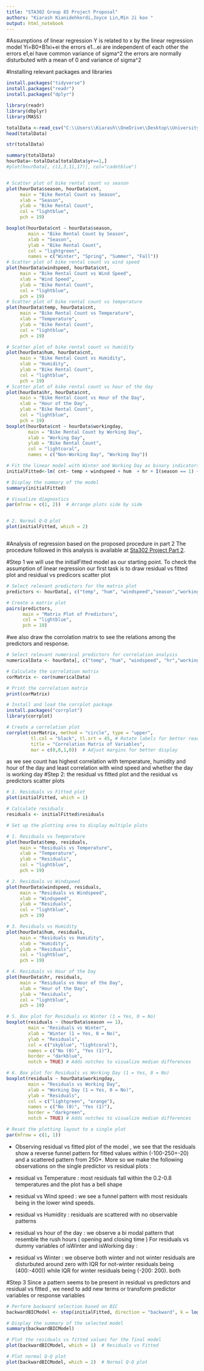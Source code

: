 ---
title: "STA302 Group 85 Project Proposal"
authors: "Kiarash Kianidehkordi,Joyce Lin,Min Ji koo "
output: html_notebook
---

#Assumptions of linear regression
Y is related to x by the linear regression model
Yi=B0+B1xi+ei
the errors e1...ei are independent of each other
the errors e1,ei have common variance of sigma^2
the errors are normally disturbuted with a mean of 0 and variance of sigma^2



#Installing relevant packages and libraries
```{r}
install.packages("tidyverse")
install.packages("readr")
install.packages("dplyr")

library(readr)
library(dbplyr)
library(MASS)
```

```{r}
totalData <-read_csv("C:\\Users\\Kiarash\\OneDrive\\Desktop\\University\\statistics\\STA302\\bike+sharing+dataset\\hour.csv")
head(totalData)

str(totalData)

summary(totalData)
hourData<-totalData[totalData$yr==1,]
#plot(hourData[, c(1,3,11,17)], col="cadetblue")


# Scatter plot of bike rental count vs season
plot(hourData$season, hourData$cnt,
     main = "Bike Rental Count vs Season",
     xlab = "Season",
     ylab = "Bike Rental Count",
     col = "lightblue",
     pch = 19)

boxplot(hourData$cnt ~ hourData$season,
        main = "Bike Rental Count by Season",
        xlab = "Season",
        ylab = "Bike Rental Count",
        col = "lightgreen",
        names = c("Winter", "Spring", "Summer", "Fall"))
# Scatter plot of bike rental count vs wind speed
plot(hourData$windspeed, hourData$cnt,
     main = "Bike Rental Count vs Wind Speed",
     xlab = "Wind Speed",
     ylab = "Bike Rental Count",
     col = "lightblue",
     pch = 19)
# Scatter plot of bike rental count vs temperature
plot(hourData$temp, hourData$cnt,
     main = "Bike Rental Count vs Temperature",
     xlab = "Temperature",
     ylab = "Bike Rental Count",
     col = "lightblue",
     pch = 19)

# Scatter plot of bike rental count vs humidity
plot(hourData$hum, hourData$cnt,
     main = "Bike Rental Count vs Humidity",
     xlab = "Humidity",
     ylab = "Bike Rental Count",
     col = "lightblue",
     pch = 19)
# Scatter plot of bike rental count vs hour of the day
plot(hourData$hr, hourData$cnt,
     main = "Bike Rental Count vs Hour of the Day",
     xlab = "Hour of the Day",
     ylab = "Bike Rental Count",
     col = "lightblue",
     pch = 19)
boxplot(hourData$cnt ~ hourData$workingday,
        main = "Bike Rental Count by Working Day",
        xlab = "Working Day",
        ylab = "Bike Rental Count",
        col = "lightcoral",
        names = c("Non-Working Day", "Working Day"))

```
```{r}
# Fit the linear model with Winter and Working Day as binary indicators
initialFitted<-lm( cnt~ temp + windspeed + hum  + hr + I(season == 1) + I(workingday == 1), data = hourData)

# Display the summary of the model
summary(initialFitted)

# Visualize diagnostics
par(mfrow = c(1, 2))  # Arrange plots side by side


# 2. Normal Q-Q plot
plot(initialFitted, which = 2)



```


#Analysis of regression based on the proposed procedure in part 2 
The procedure followed in this analysis is available at [Sta302 Project Part 2](https://github.com/kiarashkianid/Washington-Bike-Sharing-Regression-analysis/blob/main/STA302%20project%20part%202.drawio%20(1).png).

#Step 1
we will use the initialFitted model as our starting point. To check the assumption of linear regression our first task is to draw residual vs fitted plot and residual vs predicors scatter plot 
```{r}
# Select relevant predictors for the matrix plot
predictors <- hourData[, c("temp", "hum", "windspeed","season","workingday")]

# Create a matrix plot
pairs(predictors,
      main = "Matrix Plot of Predictors",
      col = "lightblue",
      pch = 19)

```
#we also draw the corrolation matrix to see the relations among the predictors and response.
```{r}
# Select relevant numerical predictors for correlation analysis
numericalData <- hourData[, c("temp", "hum", "windspeed", "hr","workingday","season","cnt")]

# Calculate the correlation matrix
corMatrix <- cor(numericalData)

# Print the correlation matrix
print(corMatrix)

# Install and load the corrplot package
install.packages("corrplot")
library(corrplot)

# Create a correlation plot
corrplot(corMatrix, method = "circle", type = "upper", 
         tl.col = "black", tl.srt = 45, # Rotate labels for better readability
         title = "Correlation Matrix of Variables", 
         mar = c(0,0,1,0))  # Adjust margins for better display

```
as we see count has highest correlation with temperature, humidity and hour of the day and least correlation with wind speed and whether the day is working day
#Step 2: the residual vs fitted plot and the residual vs predictors scatter plots
```{R}
# 1. Residuals vs Fitted plot
plot(initialFitted, which = 1)

# Calculate residuals
residuals <- initialFitted$residuals

# Set up the plotting area to display multiple plots

# 1. Residuals vs Temperature
plot(hourData$temp, residuals,
     main = "Residuals vs Temperature",
     xlab = "Temperature",
     ylab = "Residuals",
     col = "lightblue",
     pch = 19)

# 2. Residuals vs Windspeed
plot(hourData$windspeed, residuals,
     main = "Residuals vs Windspeed",
     xlab = "Windspeed",
     ylab = "Residuals",
     col = "lightblue",
     pch = 19)

# 3. Residuals vs Humidity
plot(hourData$hum, residuals,
     main = "Residuals vs Humidity",
     xlab = "Humidity",
     ylab = "Residuals",
     col = "lightblue",
     pch = 19)

# 4. Residuals vs Hour of the Day
plot(hourData$hr, residuals,
     main = "Residuals vs Hour of the Day",
     xlab = "Hour of the Day",
     ylab = "Residuals",
     col = "lightblue",
     pch = 19)

# 5. Box plot for Residuals vs Winter (1 = Yes, 0 = No)
boxplot(residuals ~ (hourData$season == 1),
        main = "Residuals vs Winter",
        xlab = "Winter (1 = Yes, 0 = No)",
        ylab = "Residuals",
        col = c("skyblue", "lightcoral"),
        names = c("No (0)", "Yes (1)"),
        border = "darkblue",
        notch = TRUE) # Adds notches to visualize median differences

# 6. Box plot for Residuals vs Working Day (1 = Yes, 0 = No)
boxplot(residuals ~ hourData$workingday,
        main = "Residuals vs Working Day",
        xlab = "Working Day (1 = Yes, 0 = No)",
        ylab = "Residuals",
        col = c("lightgreen", "orange"),
        names = c("No (0)", "Yes (1)"),
        border = "darkgreen",
        notch = TRUE) # Adds notches to visualize median differences

# Reset the plotting layout to a single plot
par(mfrow = c(1, 1))

```
- Observing residual vs fitted plot of the model , we see that the residuals show a reverse funnel pattern for fitted values within (-100-250+-20) and a scattered pattern from 250+.
More so we make the following observations on the single predictor vs residual plots : 


-  residual vs Temperature : most residuals fall within the 0.2-0.8 temperatures and the plot has a bell shape
-  residual vs Wind speed : we see a funnel pattern with most residuals being in the lower wind speeds.
-  residual vs Humidity :  residuals are scattered with no observable patterns
-  residual vs hour of the day : we observe a bi modal pattern that resemble the rush hours ( opening and closing time )
For residuals vs dummy variables of isWinter and isWorking day :
-  residual vs Winter : we observe both winter and not winter residuals are disturbuted around zero with IQR for not-winter residuals being (400:-400)) while IQR for winter residuals being (-200: 200). both 

#Step 3 
Since a pattern seems to be present in residual vs predictors and residual vs fitted , we need to add new terms or transform predictor variables or response variables

```{R}
# Perform backward selection based on BIC
backwardBICModel <- step(initialFitted, direction = "backward", k = log(nrow(hourData)))

# Display the summary of the selected model
summary(backwardBICModel)

# Plot the residuals vs fitted values for the final model
plot(backwardBICModel, which = 1)  # Residuals vs Fitted

# Plot normal Q-Q plot
plot(backwardBICModel, which = 2)  # Normal Q-Q plot

```